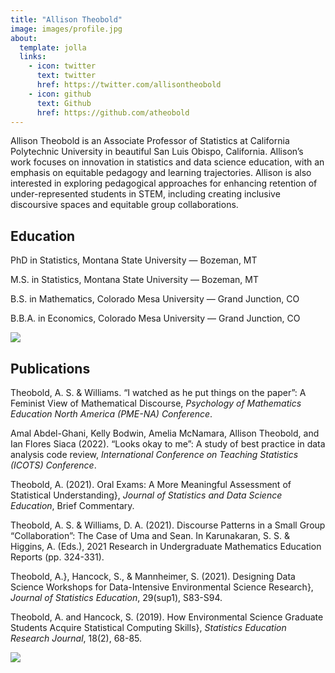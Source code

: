 ```yaml
---
title: "Allison Theobold"
image: images/profile.jpg
about:
  template: jolla
  links:
    - icon: twitter
      text: twitter
      href: https://twitter.com/allisontheobold
    - icon: github
      text: Github
      href: https://github.com/atheobold
---
```


Allison Theobold is an Associate Professor of Statistics at California Polytechnic University in beautiful San Luis Obispo, California. Allison's work focuses on innovation in statistics and data science education, with an emphasis on equitable pedagogy and learning trajectories. Allison is also interested in exploring pedagogical approaches for enhancing retention of under-represented students in STEM, including creating inclusive discoursive spaces and equitable group collaborations.

## Education

PhD in Statistics, Montana State University --- Bozeman, MT 

M.S. in Statistics, Montana State University --- Bozeman, MT

B.S. in Mathematics, Colorado Mesa University --- Grand Junction, CO

B.B.A. in Economics, Colorado Mesa University --- Grand Junction, CO 

![](images/slo.jpg)

## Publications

Theobold, A. S. & Williams. "I watched as he put things on the paper": A Feminist View of Mathematical Discourse, *Psychology of Mathematics Education North America (PME-NA) Conference*.

Amal Abdel-Ghani, Kelly Bodwin, Amelia McNamara, Allison Theobold, and Ian Flores Siaca (2022). "Looks okay to me": A study of best practice in data analysis code review, *International Conference on Teaching Statistics (ICOTS) Conference*.

Theobold, A. (2021). Oral Exams: A More Meaningful Assessment of Statistical Understanding}, *Journal of Statistics and Data Science Education*, Brief Commentary.

Theobold, A. S. & Williams, D. A. (2021). Discourse Patterns in a Small Group "Collaboration": The Case of Uma and Sean. In Karunakaran, S. S. & Higgins, A. (Eds.), 2021 Research in Undergraduate Mathematics Education Reports (pp. 324-331).

Theobold, A.}, Hancock, S., & Mannheimer, S. (2021). Designing Data Science Workshops for Data-Intensive Environmental Science Research}, *Journal of Statistics Education*, 29(sup1), S83-S94.

Theobold, A. and Hancock, S. (2019). How Environmental Science Graduate Students Acquire Statistical Computing Skills}, *Statistics Education Research Journal*, 18(2), 68-85.

![](images/yosemite.jpg)

